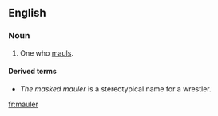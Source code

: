 ==English==
===Noun===
{{en-noun}}

#One who [[maul]]s.

====Derived terms====
*''The masked mauler'' is a stereotypical name for a wrestler.

[[fr:mauler]]